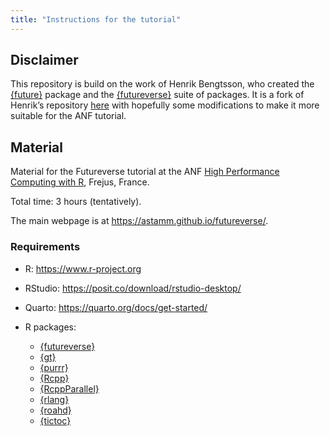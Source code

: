 ```yaml
---
title: "Instructions for the tutorial"
---
```


## Disclaimer

This repository is build on the work of Henrik Bengtsson, who created the
[{future}](https://future.futureverse.org) package and the
[{futureverse}](https://www.futureverse.org) suite of packages. It is a fork of
Henrik's repository
[here](https://github.com/HenrikBengtsson/future-tutorial-user2024) with
hopefully some modifications to make it more suitable for the ANF tutorial.

## Material

Material for the Futureverse tutorial at the ANF [High Performance Computing with R](https://indico.mathrice.fr/event/536/), Frejus, France. 

Total time: 3 hours (tentatively).

The main webpage is at <https://astamm.github.io/futureverse/>.

### Requirements

- R: <https://www.r-project.org>
- RStudio: <https://posit.co/download/rstudio-desktop/>
- Quarto: <https://quarto.org/docs/get-started/>
- R packages: 

    - [{futureverse}](https://www.futureverse.org)
    - [{gt}](https://gt.rstudio.com/)
    - [{purrr}](https://purrr.tidyverse.org)
    - [{Rcpp}](https://dirk.eddelbuettel.com/code/rcpp.html)
    - [{RcppParallel}](https://rcppcore.github.io/RcppParallel/)
    - [{rlang}](https://rlang.r-lib.org)
    - [{roahd}](https://astamm.github.io/roahd/)
    - [{tictoc}](https://github.com/jabiru/tictoc)
